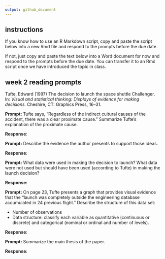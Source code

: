 ```yaml
---
output: github_document
---
```



## instructions

If you know how to use an R Markdown script, copy and paste the script below 
into a new Rmd file and respond to the prompts before the due date. 


If not, just copy and paste the text below into a Word document for now and 
respond to the prompts before the due date. You can transfer it to an Rmd 
script once we have introduced the topic in class. 


## week 2 reading prompts  

Tufte, Edward (1997) The decision to launch the space shuttle Challenger. 
In: *Visual and statistical thinking: Displays of evidence for making
decisions.* Cheshire, CT: Graphics Press, 16--31.

**Prompt:** Tufte says, "Regardless of the indirect cultural causes of the
accident, there was a clear proximate cause." Summarize Tufte's explanation 
of the proximate cause.  

**Response:** 


**Prompt:** Describe the evidence the author presents to support those ideas.

**Response:**  


**Prompt:** What data were used in making the decision to launch? What data 
were not used but should have been used (according to Tufte) in making the
launch decision?

**Response:** 


**Prompt:** On page 23, Tufte presents a graph that provides visual evidence
that the "launch was completely outside the engineering database accumulated 
in 24 previous flight." Describe the structure of this data set:

- Number of observations 
- Data structure: classify each variable as quantitative (continuous or discrete) and categorical (nominal or ordinal and number of levels). 

**Response:**  


**Prompt:** Summarize the main thesis of the paper.  

**Response:** 


